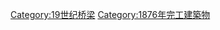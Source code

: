 {{Commonscat|Bridges completed in 1876}}
{{Cat nav 10years|19世纪桥梁|1876||年完工橋梁}}

[[Category:19世纪桥梁|Category:19世纪桥梁]]
[[Category:1876年完工建築物|Category:1876年完工建築物]]